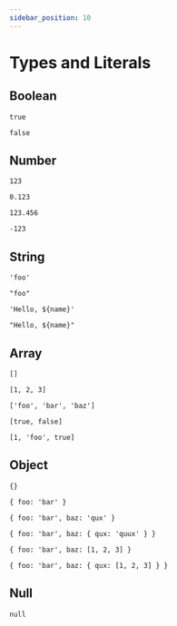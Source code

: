 ```yaml
---
sidebar_position: 10
---
```


# Types and Literals

## Boolean

```
true
```

```
false
```

## Number


```
123
```

```
0.123
```

```
123.456
```

```
-123
```

## String

```
'foo'
```

```
"foo"
```

```
'Hello, ${name}'
```

```
"Hello, ${name}"
```

## Array

```
[]
```

```
[1, 2, 3]
```

```
['foo', 'bar', 'baz']
```

```
[true, false]
```

```
[1, 'foo', true]
```

## Object

```
{}
```

```
{ foo: 'bar' }
```

```
{ foo: 'bar', baz: 'qux' }
```

```
{ foo: 'bar', baz: { qux: 'quux' } }
```

```
{ foo: 'bar', baz: [1, 2, 3] }
```

```
{ foo: 'bar', baz: { qux: [1, 2, 3] } }
```

## Null

```
null
```